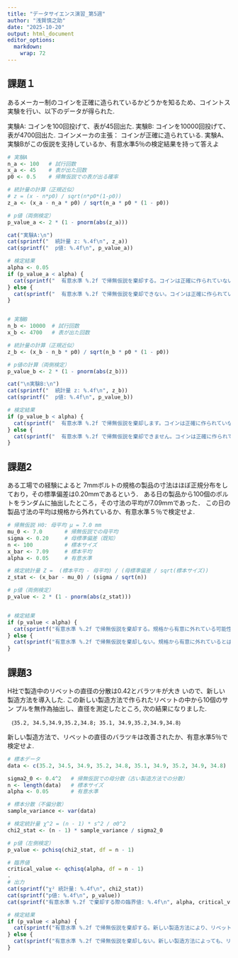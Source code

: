 ---
title: "データサイエンス演習_第5週"
author: "浅賀慎之助"
date: "2025-10-20"
output: html_document
editor_options: 
  markdown: 
    wrap: 72
---

## 課題１

あるメーカー制のコインを正確に造られているかどうかを知るため、コイントス実験を行い、以下のデータが得られた.

実験A: コインを100回投げて、表が45回出た. 実験B:
コインを10000回投げて、表が4700回出た. コインメーカの主張：
コインが正確に造られている.
実験A、実験Bがこの仮説を支持しているか、有意水準5％の検定結果を持って答えよ

```{r}
# 実験A
n_a <- 100   # 試行回数
x_a <- 45    # 表が出た回数
p0 <- 0.5    # 帰無仮説での表が出る確率

# 統計量の計算（正規近似）
# z = (x - n*p0) / sqrt(n*p0*(1-p0))
z_a <- (x_a - n_a * p0) / sqrt(n_a * p0 * (1 - p0))

# p値（両側検定）
p_value_a <- 2 * (1 - pnorm(abs(z_a)))

cat("実験A:\n")
cat(sprintf("  統計量 z: %.4f\n", z_a))
cat(sprintf("  p値: %.4f\n", p_value_a))

# 検定結果
alpha <- 0.05
if (p_value_a < alpha) {
  cat(sprintf("  有意水準 %.2f で帰無仮説を棄却する。コインは正確に作られていない可能性が高い。\n", alpha))
} else {
  cat(sprintf("  有意水準 %.2f で帰無仮説を棄却できない。コインは正確に作られているという仮説を支持する。\n", alpha))
}


# 実験B
n_b <- 10000  # 試行回数
x_b <- 4700   # 表が出た回数

# 統計量の計算（正規近似）
z_b <- (x_b - n_b * p0) / sqrt(n_b * p0 * (1 - p0))

# p値の計算（両側検定）
p_value_b <- 2 * (1 - pnorm(abs(z_b)))

cat("\n実験B:\n")
cat(sprintf("  統計量 z: %.4f\n", z_b))
cat(sprintf("  p値: %.4f\n", p_value_b))

# 検定結果
if (p_value_b < alpha) {
  cat(sprintf("  有意水準 %.2f で帰無仮説を棄却します。コインは正確に作られていない可能性が高い。\n", alpha))
} else {
  cat(sprintf("  有意水準 %.2f で帰無仮説を棄却できません。コインは正確に作られているという仮説を支持する。\n", alpha))
}
```

## 課題2

ある工場での経験によると
7mmボルトの規格の製品の寸法はほぼ正規分布をしており，その標準偏差は0.20mmであるという．
ある日の製品から100個のボルトをランダムに抽出したところ，その寸法の平均が7.09mmであった．
この日の製品寸法の平均は規格から外れているか、有意水準５％で検定せよ.

```{r}
# 帰無仮説 H0: 母平均 μ = 7.0 mm
mu_0 <- 7.0       # 帰無仮説での母平均
sigma <- 0.20     # 母標準偏差（既知）
n <- 100          # 標本サイズ
x_bar <- 7.09     # 標本平均
alpha <- 0.05     # 有意水準

# 検定統計量 Z =  (標本平均 - 母平均) / (母標準偏差 / sqrt(標本サイズ))
z_stat <- (x_bar - mu_0) / (sigma / sqrt(n))

# p値（両側検定）
p_value <- 2 * (1 - pnorm(abs(z_stat)))


# 検定結果
if (p_value < alpha) {
  cat(sprintf("有意水準 %.2f で帰無仮説を棄却する。規格から有意に外れている可能性が高い。\n", alpha))
} else {
  cat(sprintf("有意水準 %.2f で帰無仮説を棄却しない。規格から有意に外れているとは言えない。\n", alpha))
}
```

## 課題3

H社で製造中のリベットの直径の分散は0.42とバラツキが大き
いので、新しい製造方法を導入した.
この新しい製造方法で作られたリベットの中から10個のサン
プルを無作為抽出し、直径を測定したところ, 次の結果になりました.

```         
 ｛35.2, 34.5,34.9,35.2,34.8; 35.1, 34.9,35.2,34.9,34.8｝
```

新しい製造方法で、リベットの直径のバラツキは改善されたか、有意水準5％で検定せよ.

```{r}
# 標本データ
data <- c(35.2, 34.5, 34.9, 35.2, 34.8, 35.1, 34.9, 35.2, 34.9, 34.8)

sigma2_0 <- 0.4^2   # 帰無仮説での母分散（古い製造方法での分散）
n <- length(data)   # 標本サイズ
alpha <- 0.05       # 有意水準

# 標本分散（不偏分散）
sample_variance <- var(data)

# 検定統計量 χ^2 = (n - 1) * s^2 / σ0^2
chi2_stat <- (n - 1) * sample_variance / sigma2_0

# p値（左側検定）
p_value <- pchisq(chi2_stat, df = n - 1)

# 臨界値
critical_value <- qchisq(alpha, df = n - 1)
.
# 出力
cat(sprintf("χ² 統計量: %.4f\n", chi2_stat))
cat(sprintf("p値: %.4f\n", p_value))
cat(sprintf("有意水準 %.2f で棄却する際の臨界値: %.4f\n", alpha, critical_value))

# 検定結果
if (p_value < alpha) {
  cat(sprintf("有意水準 %.2f で帰無仮説を棄却する。新しい製造方法により、リベットの直径のバラツキは有意に改善された可能性が高い。\n", alpha))
} else {
  cat(sprintf("有意水準 %.2f で帰無仮説を棄却しない。新しい製造方法によっても、リベットの直径のバラツキが有意に改善されたとは言えない。\n", alpha))
}

```
